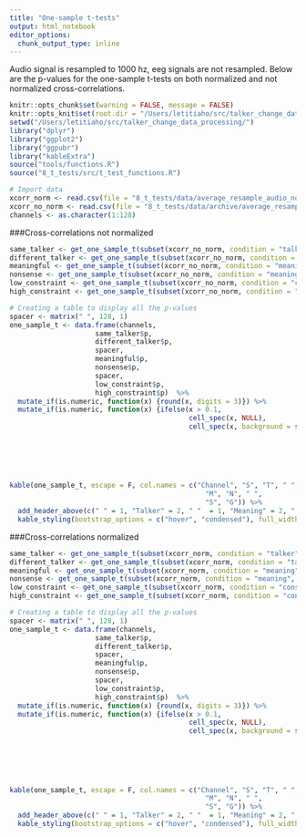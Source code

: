 ```yaml
---
title: "One-sample t-tests"
output: html_notebook
editor_options: 
  chunk_output_type: inline
---
```


Audio signal is resampled to 1000 hz, eeg signals are not resampled. Below are the p-values for the one-sample t-tests on both normalized and not normalized cross-correlations.

```r
knitr::opts_chunk$set(warning = FALSE, message = FALSE) 
knitr::opts_knit$set(root.dir = "/Users/letitiaho/src/talker_change_data_processing/")
setwd("/Users/letitiaho/src/talker_change_data_processing/")
library("dplyr")
library("ggplot2")
library("ggpubr")
library("kableExtra")
source("tools/functions.R")
source("8_t_tests/src/t_test_functions.R")
```

```r
# Import data
xcorr_norm <- read.csv(file = "8_t_tests/data/average_resample_audio_norm.csv")
xcorr_no_norm <- read.csv(file = "8_t_tests/data/archive/average_resample_audio_nonorm.csv")
channels <- as.character(1:128)
```

###Cross-correlations not normalized
```r
same_talker <- get_one_sample_t(subset(xcorr_no_norm, condition = "talker", level = "S"))
different_talker <- get_one_sample_t(subset(xcorr_no_norm, condition = "talker", level = "T"))
meaningful <- get_one_sample_t(subset(xcorr_no_norm, condition = "meaning", level = "M"))
nonsense <- get_one_sample_t(subset(xcorr_no_norm, condition = "meaning", level = "N"))
low_constraint <- get_one_sample_t(subset(xcorr_no_norm, condition = "constraint", level = "L"))
high_constraint <- get_one_sample_t(subset(xcorr_no_norm, condition = "constraint", level = "H"))
```
```r
# Creating a table to display all the p-values
spacer <- matrix(" ", 128, 1)
one_sample_t <- data.frame(channels, 
                     same_talker$p,
                     different_talker$p, 
                     spacer,
                     meaningful$p,
                     nonsense$p, 
                     spacer,
                     low_constraint$p,
                     high_constraint$p)  %>%
  mutate_if(is.numeric, function(x) {round(x, digits = 3)}) %>%
  mutate_if(is.numeric, function(x) {ifelse(x > 0.1, 
                                            cell_spec(x, NULL),
                                            cell_spec(x, background = spec_color(x, 
                                                                                 direction = 1, 
                                                                                 begin = 0.65, 
                                                                                 end = 1, 
                                                                                 option = "B", 
                                                                                 scale_from = c(0,0.1))))})

kable(one_sample_t, escape = F, col.names = c("Channel", "S", "T", " ",
                                                "M", "N", " ",
                                                "S", "G")) %>%
  add_header_above(c(" " = 1, "Talker" = 2, " "  = 1, "Meaning" = 2, " " = 1, "Constraint" = 2)) %>%
  kable_styling(bootstrap_options = c("hover", "condensed"), full_width = F)
```

###Cross-correlations normalized

```r
same_talker <- get_one_sample_t(subset(xcorr_norm, condition = "talker", level = "S"))
different_talker <- get_one_sample_t(subset(xcorr_norm, condition = "talker", level = "T"))
meaningful <- get_one_sample_t(subset(xcorr_norm, condition = "meaning", level = "M"))
nonsense <- get_one_sample_t(subset(xcorr_norm, condition = "meaning", level = "N"))
low_constraint <- get_one_sample_t(subset(xcorr_norm, condition = "constraint", level = "L"))
high_constraint <- get_one_sample_t(subset(xcorr_norm, condition = "constraint", level = "H"))
```

```r
# Creating a table to display all the p-values
spacer <- matrix(" ", 128, 1)
one_sample_t <- data.frame(channels, 
                     same_talker$p,
                     different_talker$p, 
                     spacer,
                     meaningful$p,
                     nonsense$p, 
                     spacer,
                     low_constraint$p,
                     high_constraint$p)  %>%
  mutate_if(is.numeric, function(x) {round(x, digits = 3)}) %>%
  mutate_if(is.numeric, function(x) {ifelse(x > 0.1, 
                                            cell_spec(x, NULL),
                                            cell_spec(x, background = spec_color(x, 
                                                                                 direction = 1, 
                                                                                 begin = 0.65, 
                                                                                 end = 1, 
                                                                                 option = "B", 
                                                                                 scale_from = c(0,0.1))))})

kable(one_sample_t, escape = F, col.names = c("Channel", "S", "T", " ",
                                                "M", "N", " ",
                                                "S", "G")) %>%
  add_header_above(c(" " = 1, "Talker" = 2, " "  = 1, "Meaning" = 2, " " = 1, "Constraint" = 2)) %>%
  kable_styling(bootstrap_options = c("hover", "condensed"), full_width = F)
```


